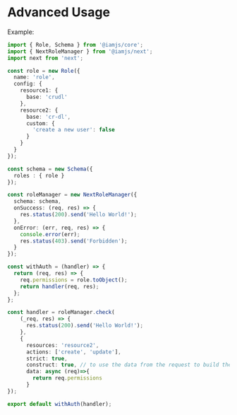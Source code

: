 # Advanced Usage

Example:

```ts
import { Role, Schema } from '@iamjs/core';
import { NextRoleManager } from '@iamjs/next';
import next from 'next';

const role = new Role({
  name: 'role',
  config: {
    resource1: {
      base: 'crudl'
    },
    resource2: {
      base: 'cr-dl',
      custom: {
        'create a new user': false
      }
    }
  }
});

const schema = new Schema({
  roles : { role }
});

const roleManager = new NextRoleManager({
  schema: schema,
  onSuccess: (req, res) => {
    res.status(200).send('Hello World!');
  },
  onError: (err, req, res) => {
    console.error(err);
    res.status(403).send('Forbidden');
  }
});

const withAuth = (handler) => {
  return (req, res) => {
    req.permissions = role.toObject();
    return handler(req, res);   
  };
};

const handler = roleManager.check(
    (_req, res) => {
      res.status(200).send('Hello World!');
    },
    {
      resources: 'resource2',
      actions: ['create', 'update'],
      strict: true,
      construct: true, // to use the data from the request to build the role's permissions
      data: async (req)=>{
        return req.permissions
      }
});

export default withAuth(handler);
```
